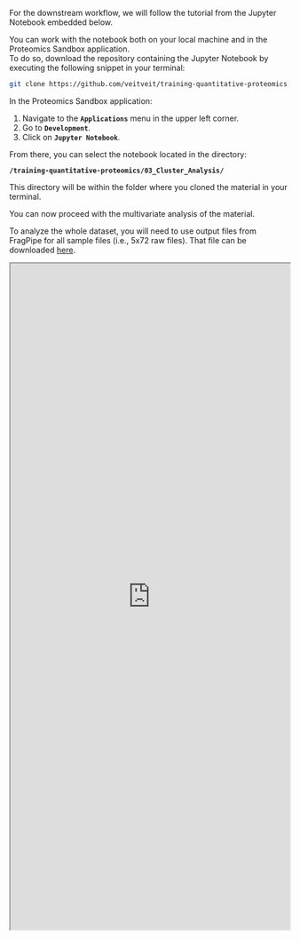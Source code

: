For the downstream workflow, we will follow the tutorial from the Jupyter Notebook embedded below.

<!--
Guide on how to use Jupyter Notebook in the Proteomics Sandbox Application (git clone)

-->

You can work with the notebook both on your local machine and in the Proteomics Sandbox application.  
To do so, download the repository containing the Jupyter Notebook by executing the following snippet in your terminal:  

```bash
git clone https://github.com/veitveit/training-quantitative-proteomics.git
```

In the Proteomics Sandbox application:  

1. Navigate to the **`Applications`** menu in the upper left corner.  
2. Go to **`Development`**.  
3. Click on **`Jupyter Notebook`**.  

From there, you can select the notebook located in the directory:
  
**`/training-quantitative-proteomics/03_Cluster_Analysis/`**

This directory will be within the folder where you cloned the material in your terminal.

You can now proceed with the multivariate analysis of the material.

To analyze the whole dataset, you will need to use output files from FragPipe for all sample files (i.e., 5x72 raw files). That file can be downloaded [here](https://github.com/hds-sandbox/proteomics-sandbox/blob/webpage/TeachingModule/combined_proteins.tsv).


<iframe src="https://nbviewer.jupyter.org/github/veitveit/training-quantitative-proteomics/blob/main/03_Cluster_Analysis/Multivariate%20analysis.ipynb" 
        width="100%" 
        height="1200px">
</iframe>
